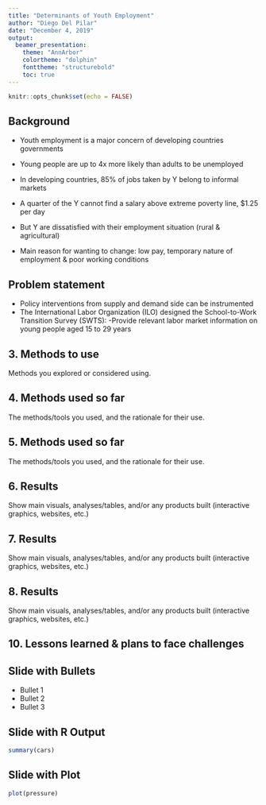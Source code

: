 ```yaml
---
title: "Determinants of Youth Employment"
author: "Diego Del Pilar"
date: "December 4, 2019"
output: 
  beamer_presentation:
    theme: "AnnArbor"
    colortheme: "dolphin"
    fonttheme: "structurebold"
    toc: true
---
```


```r
knitr::opts_chunk$set(echo = FALSE)
```

## Background
- Youth employment is a major concern of developing countries governments

- Young people are up to 4x more likely than adults to be unemployed

- In developing countries, 85% of jobs taken by Y belong to informal markets

- A quarter of the Y cannot find a salary above extreme poverty line, $1.25 per day

- But Y are dissatisfied with their employment situation (rural & agricultural) 

- Main reason for wanting to change: low pay, temporary nature of employment & poor working conditions 


## Problem statement
- Policy interventions from supply and demand side can be instrumented
- The International Labor Organization (ILO) designed the School-to-Work Transition Survey (SWTS):
  -Provide relevant labor market information on young people aged 15 to 29 years




## 3. Methods to use
Methods you explored or considered using.





## 4. Methods used so far
The methods/tools you used, and the rationale for their use.





## 5. Methods used so far
The methods/tools you used, and the rationale for their use.





## 6. Results
Show main visuals, analyses/tables, and/or any products built (interactive graphics,
websites, etc.)




## 7. Results
Show main visuals, analyses/tables, and/or any products built (interactive graphics,
websites, etc.)





## 8. Results
Show main visuals, analyses/tables, and/or any products built (interactive graphics,
websites, etc.)





## 10. Lessons learned & plans to face challenges







## Slide with Bullets

- Bullet 1
- Bullet 2
- Bullet 3

## Slide with R Output

```r
summary(cars)
```

## Slide with Plot

```r
plot(pressure)
```

